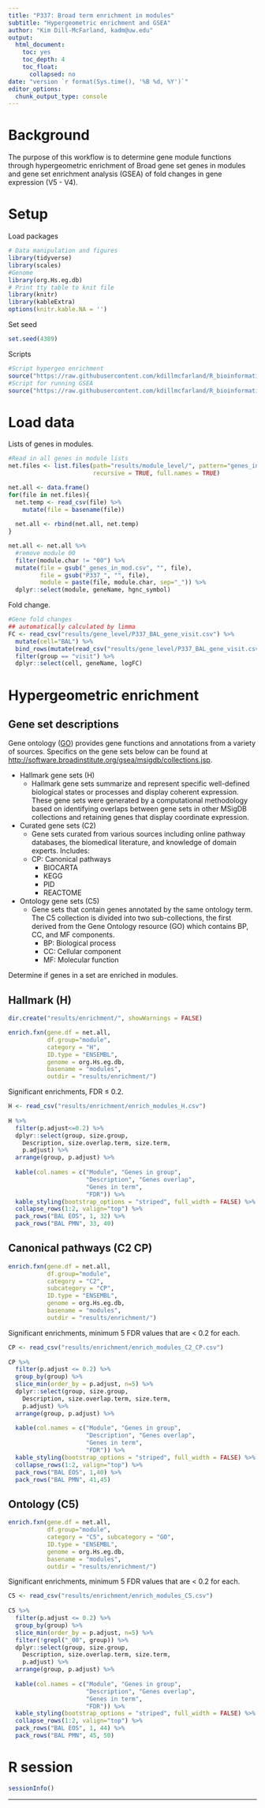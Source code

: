 ```yaml
---
title: "P337: Broad term enrichment in modules"
subtitle: "Hypergeometric enrichment and GSEA"
author: "Kim Dill-McFarland, kadm@uw.edu"
output:
  html_document:
    toc: yes
    toc_depth: 4
    toc_float:
      collapsed: no
date: "version `r format(Sys.time(), '%B %d, %Y')`"
editor_options: 
  chunk_output_type: console
---
```


# Background

The purpose of this workflow is to determine gene module functions through hypergeometric enrichment of Broad gene set genes in modules and gene set enrichment analysis (GSEA) of fold changes in gene expression (V5 - V4).

# Setup
Load packages

```r
# Data manipulation and figures
library(tidyverse)
library(scales)
#Genome
library(org.Hs.eg.db)
# Print tty table to knit file
library(knitr)
library(kableExtra)
options(knitr.kable.NA = '')
```

Set seed

```r
set.seed(4389)
```

Scripts 

```r
#Script hypergeo enrichment
source("https://raw.githubusercontent.com/kdillmcfarland/R_bioinformatic_scripts/master/hypergeo_enricher.R")
#Script for running GSEA
source("https://raw.githubusercontent.com/kdillmcfarland/R_bioinformatic_scripts/master/GSEA_fxn.R")
```

# Load data

Lists of genes in modules.

```r
#Read in all genes in module lists
net.files <- list.files(path="results/module_level/", pattern="genes_in_mod.csv",
                        recursive = TRUE, full.names = TRUE)

net.all <- data.frame()
for(file in net.files){
  net.temp <- read_csv(file) %>% 
    mutate(file = basename(file))
  
  net.all <- rbind(net.all, net.temp)
}

net.all <- net.all %>% 
  #remove module 00
  filter(module.char != "00") %>% 
  mutate(file = gsub("_genes_in_mod.csv", "", file),
         file = gsub("P337_", "", file),
         module = paste(file, module.char, sep="_")) %>% 
  dplyr::select(module, geneName, hgnc_symbol)
```

Fold change.

```r
#Gene fold changes
## automatically calculated by limma
FC <- read_csv("results/gene_level/P337_BAL_gene_visit.csv") %>% 
  mutate(cell="BAL") %>% 
  bind_rows(mutate(read_csv("results/gene_level/P337_BAL_gene_visit.csv"), cell="BE")) %>% 
  filter(group == "visit") %>% 
  dplyr::select(cell, geneName, logFC)
```

# Hypergeometric enrichment
## Gene set descriptions

Gene ontology ([GO](http://geneontology.org/)) provides gene functions and annotations from a variety of sources. Specifics on the gene sets below can be found at <http://software.broadinstitute.org/gsea/msigdb/collections.jsp>.

* Hallmark gene sets (H)
    - Hallmark gene sets summarize and represent specific well-defined biological states or processes and display coherent expression. These gene sets were generated by a computational methodology based on identifying overlaps between gene sets in other MSigDB collections and retaining genes that display coordinate expression. 
* Curated gene sets (C2)
    - Gene sets curated from various sources including online pathway databases, the biomedical literature, and knowledge of domain experts. Includes:
    - CP: Canonical pathways
        * BIOCARTA
        * KEGG
        * PID
        * REACTOME
* Ontology gene sets (C5)
    - Gene sets that contain genes annotated by the same ontology term. The C5 collection is divided into two sub-collections, the first derived from the Gene Ontology resource (GO) which contains BP, CC, and MF components.
        * BP: Biological process
        * CC: Cellular component
        * MF: Molecular function
  
Determine if genes in a set are enriched in modules.

## Hallmark (H)

```r
dir.create("results/enrichment/", showWarnings = FALSE)

enrich.fxn(gene.df = net.all, 
           df.group="module",
           category = "H",
           ID.type = "ENSEMBL",
           genome = org.Hs.eg.db, 
           basename = "modules",
           outdir = "results/enrichment/")
```

Significant enrichments, FDR $\leq$ 0.2.

```r
H <- read_csv("results/enrichment/enrich_modules_H.csv")
  
H %>% 
  filter(p.adjust<=0.2) %>% 
  dplyr::select(group, size.group,
    Description, size.overlap.term, size.term, 
    p.adjust) %>% 
  arrange(group, p.adjust) %>% 
  
  kable(col.names = c("Module", "Genes in group",
                      "Description", "Genes overlap",
                      "Genes in term",
                      "FDR")) %>% 
  kable_styling(bootstrap_options = "striped", full_width = FALSE) %>% 
  collapse_rows(1:2, valign="top") %>% 
  pack_rows("BAL EOS", 1, 32) %>% 
  pack_rows("BAL PMN", 33, 40)
```

## Canonical pathways (C2 CP)

```r
enrich.fxn(gene.df = net.all, 
           df.group="module",
           category = "C2",
           subcategory = "CP",
           ID.type = "ENSEMBL",
           genome = org.Hs.eg.db, 
           basename = "modules",
           outdir = "results/enrichment/")
```

Significant enrichments, minimum 5 FDR values that are < 0.2 for each.

```r
CP <- read_csv("results/enrichment/enrich_modules_C2_CP.csv")
  
CP %>% 
  filter(p.adjust <= 0.2) %>% 
  group_by(group) %>% 
  slice_min(order_by = p.adjust, n=5) %>% 
  dplyr::select(group, size.group,
    Description, size.overlap.term, size.term, 
    p.adjust) %>% 
  arrange(group, p.adjust) %>% 
  
  kable(col.names = c("Module", "Genes in group",
                      "Description", "Genes overlap",
                      "Genes in term",
                      "FDR")) %>% 
  kable_styling(bootstrap_options = "striped", full_width = FALSE) %>% 
  collapse_rows(1:2, valign="top") %>% 
  pack_rows("BAL EOS", 1,40) %>% 
  pack_rows("BAL PMN", 41,45)
```

## Ontology (C5)

```r
enrich.fxn(gene.df = net.all, 
           df.group="module",
           category = "C5", subcategory = "GO",
           ID.type = "ENSEMBL",
           genome = org.Hs.eg.db, 
           basename = "modules",
           outdir = "results/enrichment/")
```

Significant enrichments, minimum 5 FDR values that are < 0.2 for each.

```r
C5 <- read_csv("results/enrichment/enrich_modules_C5.csv")
  
C5 %>% 
  filter(p.adjust <= 0.2) %>% 
  group_by(group) %>% 
  slice_min(order_by = p.adjust, n=5) %>% 
  filter(!grepl("_00", group)) %>% 
  dplyr::select(group, size.group,
    Description, size.overlap.term, size.term, 
    p.adjust) %>% 
  arrange(group, p.adjust) %>% 
  
  kable(col.names = c("Module", "Genes in group",
                      "Description", "Genes overlap",
                      "Genes in term",
                      "FDR")) %>% 
  kable_styling(bootstrap_options = "striped", full_width = FALSE) %>% 
  collapse_rows(1:2, valign="top") %>% 
  pack_rows("BAL EOS", 1, 44) %>% 
  pack_rows("BAL PMN", 45, 50)
```

# R session

```r
sessionInfo()
```

***
